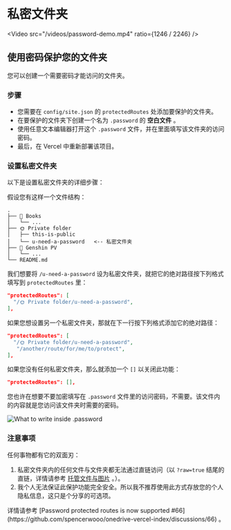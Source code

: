 
# 私密文件夹

<Video src="/videos/password-demo.mp4" ratio={1246 / 2246} />

## 使用密码保护您的文件夹

您可以创建一个需要密码才能访问的文件夹。

### 步骤

- 您需要在 `config/site.json` 的 `protectedRoutes` 处添加要保护的文件夹。
- 在要保护的文件夹下创建一个名为  `.password` 的 **空白文件** 。
- 使用任意文本编辑器打开这个 `.password` 文件，并在里面填写该文件夹的访问密码。
- 最后，在 Vercel 中重新部署该项目。

### 设置私密文件夹

以下是设置私密文件夹的详细步骤：

假设您有这样一个文件结构：

```
.
├── 📕 Books
│   └── ...
├── 🌞 Private folder
│   ├── this-is-public
│   └── u-need-a-password   <-- 私密文件夹
├── 🍡 Genshin PV
│   └── ...
└── README.md
```

我们想要将 `/u-need-a-password` 设为私密文件夹，就把它的绝对路径按下列格式填写到 `protectedRoutes` 里：

```json
"protectedRoutes": [
  "/🌞 Private folder/u-need-a-password",
],
```

如果您想设置另一个私密文件夹，那就在下一行按下列格式添加它的绝对路径：

```json
"protectedRoutes": [
  "/🌞 Private folder/u-need-a-password",
   "/another/route/for/me/to/protect",
],
```

如果您没有任何私密文件夹，那么就添加一个 `[]` 以关闭此功能：

```json
"protectedRoutes": [],
```

您也许在想要不要加密填写在 `.password` 文件里的访问密码，不需要。该文件内的内容就是您访问该文件夹时需要的密码。

![What to write inside .password](../_images/features/dot-password-file.png)

### 注意事项

任何事物都有它的双面刃：

1. 私密文件夹内的任何文件与文件夹都无法通过直链访问（以 `?raw=true` 结尾的直链，详情请参考 [托管文件与图片](./hosting-images-directly_zh_CN) 。）。
2. 我个人无法保证此保护功能完全安全。所以我不推荐使用此方式存放您的个人隐私信息，这只是个分享的可选项。

<Callout emoji="🗣">
  详情请参考 [Password protected routes is now supported #66](https://github.com/spencerwooo/onedrive-vercel-index/discussions/66) 。
</Callout>
